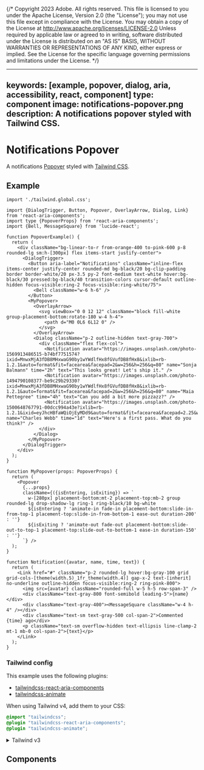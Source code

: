 {/* Copyright 2023 Adobe. All rights reserved.
This file is licensed to you under the Apache License, Version 2.0 (the "License");
you may not use this file except in compliance with the License. You may obtain a copy
of the License at http://www.apache.org/licenses/LICENSE-2.0
Unless required by applicable law or agreed to in writing, software distributed under
the License is distributed on an "AS IS" BASIS, WITHOUT WARRANTIES OR REPRESENTATIONS
OF ANY KIND, either express or implied. See the License for the specific language
governing permissions and limitations under the License. */}



---
keywords: [example, popover, dialog, aria, accessibility, react, component]
type: component
image: notifications-popover.png
description: A notifications popover styled with Tailwind CSS.
---

# Notifications Popover

A notifications [Popover](../Popover.html) styled with [Tailwind CSS](https://tailwindcss.com/).

## Example

```tsx import
import './tailwind.global.css';
```

```tsx example standalone
import {DialogTrigger, Button, Popover, OverlayArrow, Dialog, Link} from 'react-aria-components';
import type {PopoverProps} from 'react-aria-components';
import {Bell, MessageSquare} from 'lucide-react';

function PopoverExample() {
  return (
    <div className="bg-linear-to-r from-orange-400 to-pink-600 p-8 rounded-lg sm:h-[300px] flex items-start justify-center">
      <DialogTrigger>
        <Button aria-label="Notifications" className="inline-flex items-center justify-center rounded-md bg-black/20 bg-clip-padding border border-white/20 px-3.5 py-2 font-medium text-white hover:bg-black/30 pressed:bg-black/40 transition-colors cursor-default outline-hidden focus-visible:ring-2 focus-visible:ring-white/75">
          <Bell className="w-6 h-6" />
        </Button>
        <MyPopover>
          <OverlayArrow>
            <svg viewBox="0 0 12 12" className="block fill-white group-placement-bottom:rotate-180 w-4 h-4">
              <path d="M0 0L6 6L12 0" />
            </svg>
          </OverlayArrow>
          <Dialog className="p-2 outline-hidden text-gray-700">
            <div className="flex flex-col">
              <Notification avatar="https://images.unsplash.com/photo-1569913486515-b74bf7751574?ixid=MnwxMjA3fDB8MHxwaG90by1wYWdlfHx8fGVufDB8fHx8&ixlib=rb-1.2.1&auto=format&fit=facearea&facepad=2&w=256&h=256&q=80" name="Sonja Balmann" time="2h" text="This looks great! Let's ship it." />
              <Notification avatar="https://images.unsplash.com/photo-1494790108377-be9c29b29330?ixid=MnwxMjA3fDB8MHxwaG90by1wYWdlfHx8fGVufDB8fHx8&ixlib=rb-1.2.1&auto=format&fit=facearea&facepad=2&w=256&h=256&q=80" name="Maia Pettegree" time="4h" text="Can you add a bit more pizzazz?" />
              <Notification avatar="https://images.unsplash.com/photo-1500648767791-00dcc994a43e?ixlib=rb-1.2.1&ixid=eyJhcHBfaWQiOjEyMDd9&auto=format&fit=facearea&facepad=2.25&w=256&h=256&q=80" name="Charles Webb" time="1d" text="Here's a first pass. What do you think?" />
            </div>
          </Dialog>
        </MyPopover>
      </DialogTrigger>
    </div>
  );
}

function MyPopover(props: PopoverProps) {
  return (
    <Popover
      {...props}
      className={({isEntering, isExiting}) => `
        w-[280px] placement-bottom:mt-2 placement-top:mb-2 group rounded-lg drop-shadow-lg ring-1 ring-black/10 bg-white
        ${isEntering ? 'animate-in fade-in placement-bottom:slide-in-from-top-1 placement-top:slide-in-from-bottom-1 ease-out duration-200' : ''}
        ${isExiting ? 'animate-out fade-out placement-bottom:slide-out-to-top-1 placement-top:slide-out-to-bottom-1 ease-in duration-150' : ''}
      `} />
  );
}

function Notification({avatar, name, time, text}) {
  return (
    <Link href="#" className="p-2 rounded-lg hover:bg-gray-100 grid grid-cols-[theme(width.5)_1fr_theme(width.4)] gap-x-2 text-[inherit] no-underline outline-hidden focus-visible:ring-2 ring-pink-800">
      <img src={avatar} className="rounded-full w-5 h-5 row-span-3" />
      <div className="text-gray-800 font-semibold leading-5">{name}</div>
      <div className="text-gray-400"><MessageSquare className="w-4 h-4" /></div>
      <div className="text-sm text-gray-500 col-span-2">Commented {time} ago</div>
      <p className="text-sm overflow-hidden text-ellipsis line-clamp-2 mt-1 mb-0 col-span-2">{text}</p>
    </Link>
  );
}
```

### Tailwind config

This example uses the following plugins:

* [tailwindcss-react-aria-components](../styling.html#plugin)
* [tailwindcss-animate](https://github.com/jamiebuilds/tailwindcss-animate)

When using Tailwind v4, add them to your CSS:

```css render=false
@import "tailwindcss";
@plugin "tailwindcss-react-aria-components";
@plugin "tailwindcss-animate";
```

<details>

<summary style={{fontWeight: 'bold'}}><ChevronRight size="S" /> Tailwind v3</summary>

When using Tailwind v3, add the plugins to your `tailwind.config.js` instead:

```tsx
module.exports = {
  // ...
  plugins: [
    require('tailwindcss-react-aria-components'),
    require('tailwindcss-animate')
  ]
};
```

**Note**: When using Tailwind v3, install `tailwindcss-react-aria-components` version 1.x instead of 2.x.

</details>

## Components

<section className={styles.cardGroup} data-size="small">

<ExampleCard
  url="../Popover.html"
  title="Popover"
  description="A popover displays content in context with a trigger element.">
  <Popover />
</ExampleCard>

<ExampleCard
  url="../Dialog.html"
  title="Dialog"
  description="A dialog is an overlay shown above other content in an application.">
  <Dialog />
</ExampleCard>

<ExampleCard
  url="../Button.html"
  title="Button"
  description="A button allows a user to perform an action.">
  <Button />
</ExampleCard>

<ExampleCard
  url="../Link.html"
  title="Link"
  description="A link allows a user to navigate to another page.">
  <Link />
</ExampleCard>

</section>
